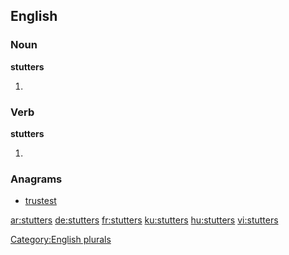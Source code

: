 
==English==

===Noun===
'''stutters'''

# {{plural of|stutter}}

===Verb===
'''stutters'''

# {{en-third-person singular of|stutter}}

===Anagrams===
* [[trustest#English|trustest]]

[[Category:English plurals]]

[[ar:stutters]]
[[de:stutters]]
[[fr:stutters]]
[[ku:stutters]]
[[hu:stutters]]
[[vi:stutters]]